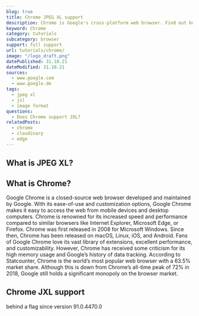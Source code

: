 ```yaml
---
blog: true
title: Chrome JPEG XL support
description: Chrome is Google's cross-platform web browser. Find out how to view JPEG XL images within Chrome.
keyword: Chrome
category: tutorials
subcategory: browser
support: full support
url: tutorials/chrome/
image: "/logo_draft.png"
datePublished: 31.10.21
dateModified: 31.10.21
sources:
  - www.google.com
  - www.google.de
tags:
  - jpeg xl
  - jxl
  - image format
questions:
  - Does Chrome support JXL?
relatedPosts:
  - chrome
  - cloudinary
  - edge
---
```


## What is JPEG XL?

## What is Chrome?

Google Chrome is a closed-source web browser developed and maintained by Google. With its ease-of-use and customization options, Google Chrome makes it easy to access the web from mobile devices and desktop computers. Chrome is renowned for its increased speed and performance compared to similar browsers like Internet Explorer, Microsoft Edge, or Firefox. Chrome was first released in 2008 for Microsoft Windows. Since then, Chrome has been released on macOS, Linux, iOS, and Android. Fans of Google Chrome love its vast library of extensions, excellent performance, and customizability. However, Chrome has received some criticism for its high memory usage and Google’s history of data tracking. According to Statcounter, Chrome is the world’s most popular web browser with a 63.5% market share. Although this is down from Chrome’s all-time peak of 72% in 2018, Google still holds a significant monopoly on the browser market.

## Chrome JXL support

behind a flag since version 91.0.4470.0
